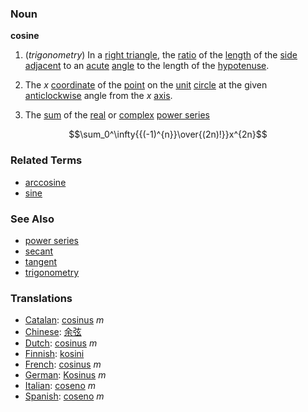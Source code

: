 ===Noun===
'''cosine'''

#(''trigonometry'') In a [[right triangle]], the [[ratio]] of the [[length]] of the [[side]] [[adjacent]] to an [[acute]] [[angle]] to the length of the [[hypotenuse]].
#{{mathematics}} The ''x'' [[coordinate]] of the [[point]] on the [[unit]] [[circle]] at the given [[anticlockwise]] angle from the ''x'' [[axis]].
#{{mathematics}} The [[sum]] of the [[real]] or [[complex]] [[power series]]
::<math>\sum_0^\infty{{(-1)^{n}}\over{(2n)!}}x^{2n}</math>

===Related Terms===
*[[arccosine]]
*[[sine]]

===See Also===
*[[power series]]
*[[secant]]
*[[tangent]]
*[[trigonometry]]

===Translations===
*[[Catalan]]: [[cosinus]] ''m''
*[[Chinese]]: [[余弦]]
*[[Dutch]]: [[cosinus]] ''m''
*[[Finnish]]: [[kosini]]
*[[French]]: [[cosinus]] ''m''
*[[German]]: [[Kosinus]] ''m''
*[[Italian]]: [[coseno]] ''m''
*[[Spanish]]: [[coseno]] ''m''